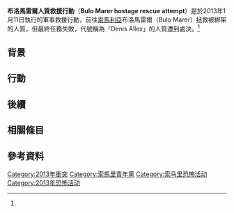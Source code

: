 {{infobox military conflict
| conflict    = 布洛馬雷爾人質救援行動
| partof      = [[索馬利亞內戰|索馬利亞內戰]]
| image       = [[File:Somalia_map_states_regions_districts.png|250px]]
| caption     = [[索馬利亞|索馬利亞]]的分裂情況
| date        = 2013年1月11日
| place       = [[索馬利亞|索馬利亞]]布洛馬雷爾
| coordinates = {{Coord|1|38|N|44|32|E|display=inline,title}}
| result      = 救援行動失敗
| combatant1  = {{Flag|France}}<br><small>'''支援:'''</small><br>{{Flag|United States}} <small>(包括空中支援)</small>
| combatant2  = {{Flagicon image|Shabab.png}} 沙巴布
| commander1  = {{Flagicon|France}} [[法蘭索瓦·歐蘭德|-{zh-hans:弗朗索瓦·奥朗德;zh-hk:弗朗索瓦·奧朗德;zh-tw:法蘭索瓦·歐蘭德;}-]]<br>{{Flagicon|France}} [[让-伊夫·勒德里昂|让-伊夫·勒德里昂]]
| commander2  = 未知
| strength1   = {{Flagicon|France}} 約50名<br>{{Flagicon|France}} 5架直升機
| strength2   = 未知
| casualties1 = {{Flagicon|France}} 2人陣亡<br>人質被處決<ref name="dailymail.co.uk">[http://www.dailymail.co.uk/news/article-2263793/Somalian-terrorists-reveal-executed-French-hostage-Denis-Allex.html Daily Mail: Somali terrorists reveal French spy HAS been executed by tweeting: He is dead]</ref>
| casualties2 = {{Flagicon image|Shabab.png}} 17人陣亡 (法方宣稱)
| casualties3 = 4名平民喪生 
| campaignbox = 
}}

'''布洛馬雷爾人質救援行動'''（'''Bulo Marer hostage rescue attempt'''）是於2013年1月11日執行的軍事救援行動，前往[[索馬利亞|索馬利亞]]布洛馬雷爾（Bulo Marer）拯救被綁架的人質，但最終任務失敗，代號稱為「Denis Allex」的人質遭到處決。<ref name="dailymail.co.uk"/>

== 背景 ==

== 行動 ==

== 後續 ==

== 相關條目 ==

== 參考資料 ==
{{Reflist}}

[[Category:2013年衝突|Category:2013年衝突]]
[[Category:索馬里青年黨|Category:索馬里青年黨]]
[[Category:索马里恐怖活动|Category:索马里恐怖活动]]
[[Category:2013年恐怖活动|Category:2013年恐怖活动]]